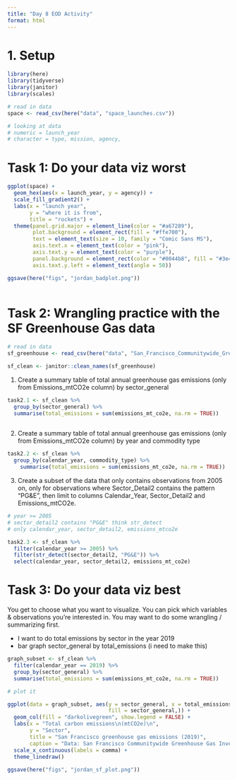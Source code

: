 ```yaml
---
title: "Day 8 EOD Activity"
format: html
---
```

# 1. Setup 
```r
library(here)
library(tidyverse)
library(janitor)
library(scales)
```


```r
# read in data 
space <- read_csv(here("data", "space_launches.csv"))

# looking at data 
# numeric = launch_year 
# character = type, mission, agency, 
```

# Task 1: Do your data viz worst
```r
ggplot(space) +
  geom_hex(aes(x = launch_year, y = agency)) +
  scale_fill_gradient2() +
  labs(x = "launch year",
       y = "where it is from",
       title = "rockets") +
  theme(panel.grid.major = element_line(color = "#a67289"),
        plot.background = element_rect(fill = "#ffe700"),
        text = element_text(size = 10, family = "Comic Sans MS"), 
        axis.text.x = element_text(color = "pink"),
        axis.text.y = element_text(color = "purple"),
        panel.background = element_rect(color = "#0044b8", fill = "#3e4616"),
        axis.text.y.left = element_text(angle = 50))

ggsave(here("figs", "jordan_badplot.png"))
       
```


# Task 2: Wrangling practice with the SF Greenhouse Gas data

```r
# read in data 
sf_greenhouse <- read_csv(here("data", "San_Francisco_Communitywide_Greenhouse_Gas_Inventory.csv"))

sf_clean <- janitor::clean_names(sf_greenhouse)

```


1. Create a summary table of total annual greenhouse gas emissions (only from Emissions_mtCO2e column) by sector_general
```r
task2.1 <- sf_clean %>% 
  group_by(sector_general) %>% 
  summarise(total_emissions = sum(emissions_mt_co2e, na.rm = TRUE))
  
```

2. Create a summary table of total annual greenhouse gas emissions (only from Emissions_mtCO2e column) by year and commodity type
```r
task2.2 <- sf_clean %>% 
  group_by(calendar_year, commodity_type) %>% 
    summarise(total_emissions = sum(emissions_mt_co2e, na.rm = TRUE))

```

3. Create a subset of the data that only contains observations from 2005 on, only for observations where Sector_Detail2 contains the pattern “PG&E”, then limit to columns Calendar_Year, Sector_Detail2 and Emissions_mtCO2e.

```r
# year >= 2005 
# sector_detail2 contains "PG&E" think str_detect
# only calendar_year, sector_detail2, emissions_mtco2e

task2.3 <- sf_clean %>% 
  filter(calendar_year >= 2005) %>% 
  filter(str_detect(sector_detail2, "PG&E")) %>% 
  select(calendar_year, sector_detail2, emissions_mt_co2e)
```


# Task 3: Do your data viz best

You get to choose what you want to visualize. You can pick which variables & observations you’re interested in. You may want to do some wrangling / summarizing first.

- I want to do total emissions by sector in the year 2019 
- bar graph sector_general by total_emissions (i need to make this)

```r
graph_subset <- sf_clean %>% 
  filter(calendar_year == 2019) %>% 
  group_by(sector_general) %>% 
  summarise(total_emissions = sum(emissions_mt_co2e, na.rm = TRUE)) 
```

```r
# plot it 

ggplot(data = graph_subset, aes(y = sector_general, x = total_emissions, 
                                fill = sector_general,)) +
  geom_col(fill = "darkolivegreen", show.legend = FALSE) +
  labs(x = "Total carbon emissions\n(mtCO2e)\n",
       y = "Sector",
       title = "San Francisco greenhouse gas emissions (2019)",
       caption = "Data: San Francisco Communitywide Greenhouse Gas Inventory") +
  scale_x_continuous(labels = comma) +
  theme_linedraw()
  
ggsave(here("figs", "jordan_sf_plot.png"))
```


